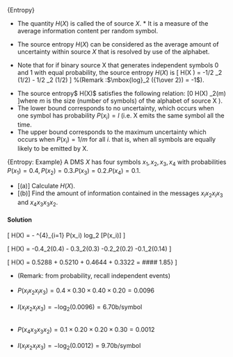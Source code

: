 

{Entropy}

*  The quantity $H(X)$ is called the \emph{\textbf{entropy}} of source $X$. *  It is a measure of the average information content per random symbol.
*  The source entropy $H(X)$ can be considered as the average amount of uncertainty
within source $X$ that is resolved by use of the alphabet.

*  Note that for if  binary source X that generates independent symbols $0$ and $1$ with equal probability, the source entropy $H(X)$ is
\[ H(X ) = -1/2 \mbox{log}_2 (1/2) - 1/2 \mbox{log}_2 (1/2) \mbox{   b/symbol}  \]
%(Remark :$\mbox{log}_2 ({1\over 2}) = -1$).

<p>


*  The source entropy$ H(X)$ satisfies the following relation:
\[0 \leq H(X) \leq \mbox{log}_2(m) \]where $m$ is the size (number of symbols) of the alphabet of source X ).
*   The lower bound corresponds to no uncertainty, which occurs when one symbol has probability $P(x_i) = l$ (i.e. X emits the same symbol all the time.
*  The upper bound corresponds to the maximum uncertainty which occurs when $P(x_i) = 1 /m$ for all $i$. that is, when all symbols are equally likely to be emitted by X.
 

<p>

{Entropy: Example}
A DMS $X$ has four symbols $x_1 , x_2, x_3, x_4$ with probabilities $P(x_1) = 0.4, P(x_2) = 0.3. P(x_3) = 0.2.
P(x_4) = 0.1$.

* [(a)] Calculate $H(X)$.
* [(b)] Find the amount of information contained in the messages $x_lx_2x_lx_3$ and $x_4x_3x_3x_2$.


<p>

#### Solution

\[ H(X) = - \sum \limits^{4}_{i=1} P(x_i) log_2 [P(x_i)] \]

\[ H(X) = -0.4\mbox{log}_2(0.4) - 0.3\mbox{log}_2(0.3)  -0.2\mbox{log}_2(0.2)  -0.1\mbox{log}_2(0.14) \]



\[ H(X) =  0.5288 + 0.5210 + 0.4644 + 0.3322  = #### 1.85} \mbox{b/sec} \]





*  (Remark: from probability, recall independent events) <br><br>
*  $P(x_lx_2x_lx_3) = 0.4\times 0.30 \times 0.40 \times 0.20  = 0.0096$ <br><br>
*  $I(x_lx_2x_lx_3) = -\mbox{log}_2(0.0096)  = 6.70$b/symbol <br><br>

<p>



*  $P(x_4x_3x_3x_2) = 0.1\times 0.20 \times 0.20 \times 0.30  = 0.0012$ <br><br>
*  $I(x_lx_2x_lx_3) = -\mbox{log}_2(0.0012)  = 9.70$b/symbol <br><br>


